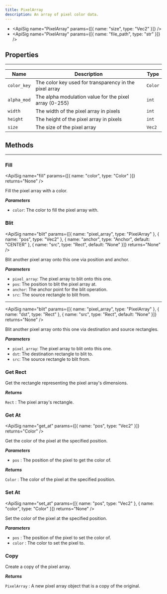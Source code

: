 ```yaml
---
title: PixelArray
description: An array of pixel color data.
---
```

- <ApiSig name="PixelArray" params={[{ name: "size", type: "Vec2" }]} />
- <ApiSig name="PixelArray" params={[{ name: "file_path", type: "str" }]} />

## Properties
<hr style={{marginBottom: 0}} />

| Name | Description | Type |
| --- | --- | --- |
| `color_key` | The color key used for transparency in the pixel array | `Color` |
| `alpha_mod` | The alpha modulation value for the pixel array (0-255) | `int` |
| `width` | The width of the pixel array in pixels | `int` |
| `height` | The height of the pixel array in pixels | `int` |
| `size` | The size of the pixel array | `Vec2` |

## Methods
---

### Fill
<div className="api-card">

<ApiSig name="fill" params={[{ name: "color", type: "Color" }]} returns="None" />

Fill the pixel array with a color.

_**Parameters**_

- `color`: The color to fill the pixel array with.

</div>

### Blit
<div className="api-card">

<ApiSig name="blit" params={[{ name: "pixel_array", type: "PixelArray" }, { name: "pos", type: "Vec2" }, { name: "anchor", type: "Anchor", default: "CENTER" }, { name: "src", type: "Rect", default: "None" }]} returns="None" />

Blit another pixel array onto this one via position and anchor.

_**Parameters**_

- `pixel_array`: The pixel array to blit onto this one.
- `pos`: The position to blit the pixel array at.
- `anchor`: The anchor point for the blit operation.
- `src`: The source rectangle to blit from.

---

<ApiSig name="blit" params={[{ name: "pixel_array", type: "PixelArray" }, { name: "dst", type: "Rect" }, { name: "src", type: "Rect", default: "None" }]} returns="None" />

Blit another pixel array onto this one via destination and source rectangles.

_**Parameters**_

- `pixel_array`: The pixel array to blit onto this one.
- `dst`: The destination rectangle to blit to.
- `src`: The source rectangle to blit from.

</div>

### Get Rect
<div className="api-card">

<ApiSig name="get_rect" returns="Rect" />

Get the rectangle representing the pixel array's dimensions.

_**Returns**_

`Rect` : The pixel array's rectangle.

</div>

### Get At
<div className="api-card">

<ApiSig name="get_at" params={[{ name: "pos", type: "Vec2" }]} returns="Color" />

Get the color of the pixel at the specified position.

_**Parameters**_

- `pos` : The position of the pixel to get the color of.

_**Returns**_

`Color` : The color of the pixel at the specified position.

</div>

### Set At
<div className="api-card">

<ApiSig name="set_at" params={[{ name: "pos", type: "Vec2" }, { name: "color", type: "Color" }]} returns="None" />

Set the color of the pixel at the specified position.

_**Parameters**_

- `pos` : The position of the pixel to set the color of.
- `color` : The color to set the pixel to.

</div>

### Copy
<div className="api-card">

<ApiSig name="copy" returns="PixelArray" />

Create a copy of the pixel array.

_**Returns**_

`PixelArray` : A new pixel array object that is a copy of the original.

</div>